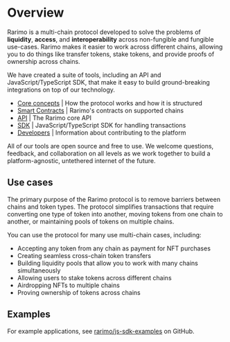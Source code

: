 ---
---

# Overview

Rarimo is a multi-chain protocol developed to solve the problems of **liquidity**, **access**, and **interoperability** across non-fungible and fungible use-cases.
Rarimo makes it easier to work across different chains, allowing you to do things like transfer tokens, stake tokens, and provide proofs of ownership across chains.

We have created a suite of tools, including an API and JavaScript/TypeScript SDK, that make it easy to build ground-breaking integrations on top of our technology.

- [Core concepts](./overview/design) | How the protocol works and how it is structured
- [Smart Contracts](./smart-contracts) | Rarimo's contracts on supported chains
- [API](./api) | The Rarimo core API
- [SDK](./sdk) | JavaScript/TypeScript SDK for handling transactions
- [Developers](./developers) | Information about contributing to the platform

All of our tools are open source and free to use.
We welcome questions, feedback, and collaboration on all levels as we work together to build a platform-agnostic, untethered internet of the future.

## Use cases

The primary purpose of the Rarimo protocol is to remove barriers between chains and token types.
The protocol simplifies transactions that require converting one type of token into another, moving tokens from one chain to another, or maintaining pools of tokens on multiple chains.

You can use the protocol for many use multi-chain cases, including:

- Accepting any token from any chain as payment for NFT purchases
- Creating seamless cross-chain token transfers
- Building liquidity pools that allow you to work with many chains simultaneously
- Allowing users to stake tokens across different chains
- Airdropping NFTs to multiple chains
- Proving ownership of tokens across chains

## Examples

For example applications, see [rarimo/js-sdk-examples](https://github.com/rarimo/js-sdk-examples/) on GitHub.
